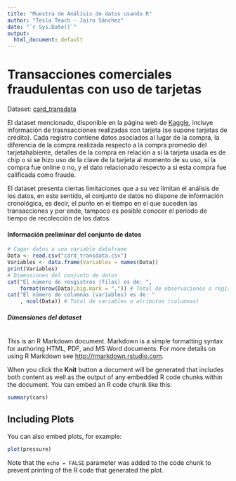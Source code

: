 ```yaml
---
title: "Muestra de Análisis de datos usando R"
author: "Tesla Teach - Jairo Sánchez"
date: "`r Sys.Date()`"
output:
  html_document: default
---
```


# Transacciones comerciales fraudulentas con uso de tarjetas

Dataset: [card_transdata](https://www.kaggle.com/datasets/elakiyasekar/card-transdata "Elakiya Sekar")

El dataset mencionado, disponible en la página web de [Kaggle](#0), incluye información de trasnsacciones realizadas con tarjeta (se supone tarjetas de crédito). Cada registro contiene datos asociados al lugar de la compra, la diferencia de la compra realizada respecto a la compra promedio del tarjetahabiente, detalles de la compra en relación a si la tarjeta usada es de chip o si se hizo uso de la clave de la tarjeta al momento de su uso, si la compra fue online o no, y el dato relacionado respecto a si esta compra fue calificada como fraude.

El dataset presenta ciertas limitaciones que a su vez limitan el análisis de los datos, en este sentido, el conjunto de datos no dispone de información cronológica, es decir, el punto en el tiempo en el que suceden las transacciones y por ende, tampoco es posible conocer el periodo de tiempo de recolección de los datos.

#### Información preliminar del conjunto de datos

```r
# Cagar datos a una variable dataframe
Data <- read.csv("card_transdata.csv")
Variables <- data.frame(Variables = names(Data))
print(Variables)
# Dimensiones del conjunto de datos
cat("El número de resgistros (filas) es de: ", 
    format(nrow(Data),big.mark = ",")) # Total de observaciones o registros (filas)
cat("El número de columnas (variables) es de: "
    , ncol(Data)) # Total de variables o atributos (columnas)
```

##### Dimensiones del dataset

```r

```

This is an R Markdown document. Markdown is a simple formatting syntax for authoring HTML, PDF, and MS Word documents. For more details on using R Markdown see <http://rmarkdown.rstudio.com>.

When you click the **Knit** button a document will be generated that includes both content as well as the output of any embedded R code chunks within the document. You can embed an R code chunk like this:

```r
summary(cars)
```

## Including Plots

You can also embed plots, for example:

```r
plot(pressure)
```

Note that the `echo = FALSE` parameter was added to the code chunk to prevent printing of the R code that generated the plot.
